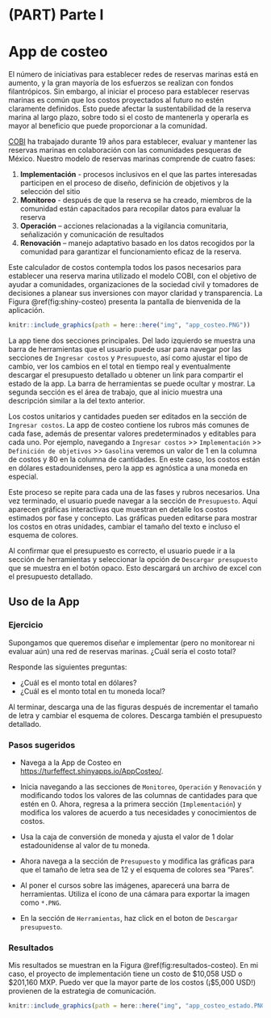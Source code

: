 \mainmatter

# (PART) Parte I {-} 

# App de costeo

El número de iniciativas para establecer redes de reservas marinas está en aumento, y la gran mayoría de los esfuerzos se realizan con fondos filantrópicos. Sin embargo, al iniciar el proceso para establecer reservas marinas es común que los costos proyectados al futuro no estén claramente definidos. Esto puede afectar la sustentabilidad de la reserva marina al largo plazo, sobre todo si el costo de mantenerla y operarla es mayor al beneficio que puede proporcionar a la comunidad.

[COBI](https://cobi.org.mx/) ha trabajado durante 19 años para establecer, evaluar y mantener las reservas marinas en colaboración con las comunidades pesqueras de México. Nuestro modelo de reservas marinas comprende de cuatro fases:

1. **Implementación** - procesos inclusivos en el que las partes interesadas participen en el proceso de diseño, definición de objetivos y la selección del sitio
2. **Monitoreo** - después de que la reserva se ha creado, miembros de la comunidad están capacitados para recopilar datos para evaluar la reserva
3. **Operación** – acciones relacionadas a la vigilancia comunitaria, señalización y comunicación de resultados
4. **Renovación** – manejo adaptativo basado en los datos recogidos por la comunidad para garantizar el funcionamiento eficaz de la reserva.

Este calculador de costos contempla todos los pasos necesarios para establecer una reserva marina utilizado el modelo COBI, con el objetivo de ayudar a comunidades, organizaciones de la sociedad civil y tomadores de decisiones a planear sus inversiones con mayor claridad y transparencia. La  Figura \@ref(fig:shiny-costeo) presenta la pantalla de bienvenida de la aplicación.

```r
knitr::include_graphics(path = here::here("img", "app_costeo.PNG"))
```

La app tiene dos secciones principales. Del lado izquierdo se muestra una barra de herramientas que el usuario puede usar para navegar por las secciones de `Ingresar costos` y `Presupuesto`, así como ajustar el tipo de cambio, ver los cambios en el total en tiempo real y eventualmente descargar el presupuesto detallado u obtener un link para compartir el estado de la app. La barra de herramientas se puede ocultar y mostrar. La segunda sección es el área de trabajo, que al inicio muestra una descripción similar a la del texto anterior.

Los costos unitarios y cantidades pueden ser editados en la sección de `Ingresar costos`. La app de costeo contiene los rubros más comunes de cada fase, además de presentar valores predeterminados y editables para cada uno. Por ejemplo, navegando a `Ingresar costos` >> `Implementación` >> `Definición de objetivos` >> `Gasolina` veremos un valor de 1 en la columna de costos y 80 en la columna de cantidades. En este caso, los costos están en dólares estadounidenses, pero la app es agnóstica a una moneda en especial.

Este proceso se repite para cada una de las fases y rubros necesarios. Una vez terminado, el usuario puede navegar a la sección de `Presupuesto`. Aquí aparecen gráficas interactivas que muestran en detalle los costos estimados por fase y concepto. Las gráficas pueden editarse para mostrar los costos en otras unidades, cambiar el tamaño del texto e incluso el esquema de colores.

Al confirmar que el presupuesto es correcto, el usuario puede ir a la sección de herramientas y seleccionar la opción de `Descargar presupuesto` que se muestra en el botón opaco. Esto descargará un archivo de excel con el presupuesto detallado.

## Uso de la App

### Ejercicio

Supongamos que queremos diseñar e implementar (pero no monitorear ni evaluar aún) una red de reservas marinas. ¿Cuál sería el costo total?

Responde las siguientes preguntas: 

- ¿Cuál es el monto total en dólares?
- ¿Cuál es el monto total en tu moneda local?

Al terminar, descarga una de las figuras después de incrementar el tamaño de letra y cambiar el esquema de colores. Descarga también el presupuesto detallado.

### Pasos sugeridos

- Navega a la App de Costeo en [https://turfeffect.shinyapps.io/AppCosteo/](https://turfeffect.shinyapps.io/AppCosteo/).

- Inicia navegando a las secciones de `Monitoreo`, `Operación` y `Renovación` y modificando todos los valores de las columnas de cantidades para que estén en 0. Ahora, regresa a la primera sección (`Implementación`) y modifica los valores de acuerdo a tus necesidades y conocimientos de costos.

- Usa la caja de conversión de moneda y ajusta el valor de 1 dolar estadounidense al valor de tu moneda.

- Ahora navega a la sección de `Presupuesto` y modifica las gráficas para que el tamaño de letra sea de 12 y el esquema de colores sea "Pares".

- Al poner el cursos sobre las imágenes, aparecerá una barra de herramientas. Utiliza el ícono de una cámara para exportar la imagen como `*.PNG`.

- En la sección de `Herramientas`, haz click en el boton de `Descargar presupuesto`.

### Resultados

Mis resultados se muestran en la Figura \@ref(fig:resultados-costeo). En mi caso, el proyecto de implementación tiene un costo de \$10,058 USD o \$201,160 MXP. Puedo ver que la mayor parte de los costos (¡\$5,000 USD!) provienen de la estrategia de comunicación.

```r
knitr::include_graphics(path = here::here("img", "app_costeo_estado.PNG"))
```
































